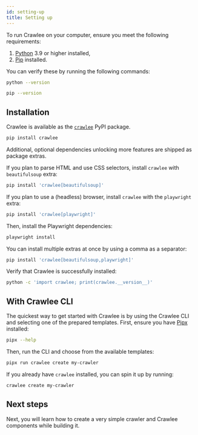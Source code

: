 ```yaml
---
id: setting-up
title: Setting up
---
```


To run Crawlee on your computer, ensure you meet the following requirements:

1. [Python](https://www.python.org/) 3.9 or higher installed,
2. [Pip](https://pip.pypa.io/en/stable/) installed.

You can verify these by running the following commands:

```sh
python --version
```

```sh
pip --version
```

## Installation

Crawlee is available as the [`crawlee`](https://pypi.org/project/crawlee/) PyPI package.

```sh
pip install crawlee
```

Additional, optional dependencies unlocking more features are shipped as package extras.

If you plan to parse HTML and use CSS selectors, install `crawlee` with `beautifulsoup` extra:

```sh
pip install 'crawlee[beautifulsoup]'
```

If you plan to use a (headless) browser, install `crawlee` with the `playwright` extra:

```sh
pip install 'crawlee[playwright]'
```

Then, install the Playwright dependencies:

```sh
playwright install
```

You can install multiple extras at once by using a comma as a separator:

```sh
pip install 'crawlee[beautifulsoup,playwright]'
```

Verify that Crawlee is successfully installed:

```sh
python -c 'import crawlee; print(crawlee.__version__)'
```

## With Crawlee CLI

The quickest way to get started with Crawlee is by using the Crawlee CLI and selecting one of the prepared templates. First, ensure you have [Pipx](https://pipx.pypa.io/) installed:

```sh
pipx --help
```

Then, run the CLI and choose from the available templates:

```sh
pipx run crawlee create my-crawler
```

If you already have `crawlee` installed, you can spin it up by running:

```sh
crawlee create my-crawler
```

## Next steps

Next, you will learn how to create a very simple crawler and Crawlee components while building it.
